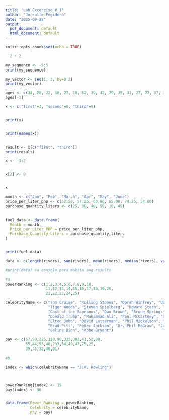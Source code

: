 ```yaml
---
title: 'Lab Excercise # 1'
author: "Jorealle Fegidero"
date: "2025-09-29"
output:
  pdf_document: default
  html_document: default
---
```


```r
knitr::opts_chunk$set(echo = TRUE)
```

```r
  2 + 2 
```


```r
my_sequence <- -5:5
print(my_sequence)
```






```r
my_vector <- seq(1, 3, by=0.2)
print(my_vector)

```






















```r
ages <- c(34, 28, 22, 36, 27, 18, 52, 39, 42, 29, 35, 31, 27, 22, 37, 34, 19, 20, 57, 49, 50, 37, 46, 25, 17, 37, 43, 53, 41, 51, 35, 24, 33, 41, 53, 40, 18, 44, 38, 41, 48, 27, 39, 19, 30, 61, 54, 58, 26, 18)
ages[-1]
```















```r
x <- c("first"=3, "second"=0, "third"=9)


print(x)


print(names(x))


result <- x[c("first", "third")]
print(result)

```












```r
x <- -3:2


x[2] <- 0


x
```















```r
month <- c("Jan", "Feb", "March", "Apr", "May", "June")
price_per_liter_php <- c(52.50, 57.25, 60.00, 65.00, 74.25, 54.00)
purchase_quantity_liters <- c(25, 30, 40, 50, 10, 45)


fuel_data <- data.frame(
  Month = month,
  Price_per_Liter_PHP = price_per_liter_php,
  Purchase_Quantity_Liters = purchase_quantity_liters
)


print(fuel_data)
```














```r
data <- c(length(rivers), sum(rivers), mean(rivers), median(rivers), var(rivers), sd(rivers), min(rivers), max(rivers))

#print(data) sa console para makita ang results

```














```r
#a.
powerRanking <- c(1,2,3,4,5,6,7,8,9,10,
                  11,12,13,14,15,16,17,18,19,20,
                  21,22,23,24,25)

celebrityName <- c("Tom Cruise", "Rolling Stones", "Oprah Winfrey", "U2", 
                   "Tiger Woods", "Steven Spielberg", "Howard Stern", "50 Cent", 
                   "Cast of the Sopranos", "Dan Brown", "Bruce Springsteen", 
                   "Donald Trump", "Muhammad Ali", "Paul McCartney", "George Lucas", 
                   "Elton John", "David Letterman", "Phil Mickelson", "J.K. Rowling", 
                   "Brad Pitt", "Peter Jackson", "Dr. Phil McGraw", "Jay Leno", 
                   "Celine Dion", "Kobe Bryant")

pay <- c(67,90,225,110,90,332,302,41,52,88,
         55,44,55,40,233,34,40,47,75,25,
         39,45,32,40,31)

#b.

index <- which(celebrityName == "J.K. Rowling")



powerRanking[index] <- 15
pay[index] <- 90


data.frame(Power_Ranking = powerRanking,
           Celebrity = celebrityName,
           Pay = pay)
```


